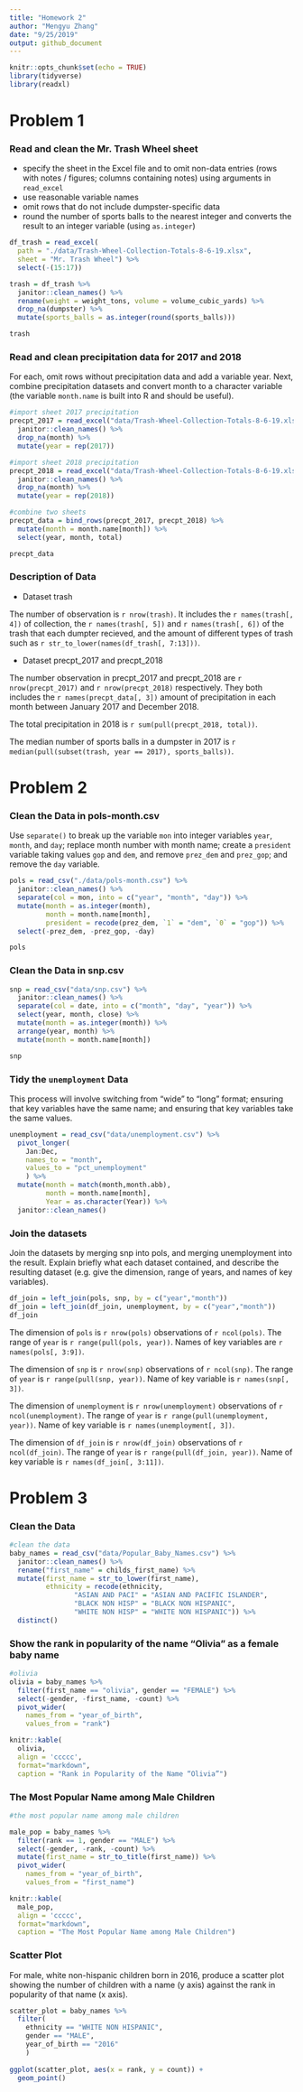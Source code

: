 ```yaml
---
title: "Homework 2"
author: "Mengyu Zhang"
date: "9/25/2019"
output: github_document
---
```


```r
knitr::opts_chunk$set(echo = TRUE)
library(tidyverse)
library(readxl)
```

# Problem 1

### Read and clean the Mr. Trash Wheel sheet
* specify the sheet in the Excel file and to omit non-data entries (rows with notes / figures; columns containing notes) using arguments in `read_excel`
* use reasonable variable names
* omit rows that do not include dumpster-specific data
* round the number of sports balls to the nearest integer and converts the result to an integer variable (using `as.integer`)
```r
df_trash = read_excel(
  path = "./data/Trash-Wheel-Collection-Totals-8-6-19.xlsx", 
  sheet = "Mr. Trash Wheel") %>% 
  select(-(15:17))

trash = df_trash %>% 
  janitor::clean_names() %>% 
  rename(weight = weight_tons, volume = volume_cubic_yards) %>% 
  drop_na(dumpster) %>% 
  mutate(sports_balls = as.integer(round(sports_balls)))

trash
```

### Read and clean precipitation data for 2017 and 2018

For each, omit rows without precipitation data and add a variable year. Next, combine precipitation datasets and convert month to a character variable (the variable `month.name` is built into R and should be useful).

```r
#import sheet 2017 precipitation
precpt_2017 = read_excel("data/Trash-Wheel-Collection-Totals-8-6-19.xlsx", sheet = "2017 Precipitation", skip = 1) %>%
  janitor::clean_names() %>% 
  drop_na(month) %>% 
  mutate(year = rep(2017))

#import sheet 2018 precipitation
precpt_2018 = read_excel("data/Trash-Wheel-Collection-Totals-8-6-19.xlsx", sheet = "2018 Precipitation", skip = 1) %>%
  janitor::clean_names() %>% 
  drop_na(month) %>% 
  mutate(year = rep(2018))

#combine two sheets
precpt_data = bind_rows(precpt_2017, precpt_2018) %>% 
  mutate(month = month.name[month]) %>% 
  select(year, month, total)

precpt_data
```

### Description of Data

* Dataset trash

The number of observation is `r nrow(trash)`. It includes the `r names(trash[, 4])` of collection,  the `r names(trash[, 5])` and `r names(trash[, 6])` of the trash that each dumpter recieved, and the amount of different types of trash such as `r str_to_lower(names(df_trash[, 7:13]))`. 

* Dataset precpt_2017 and precpt_2018

The number observation in precpt_2017 and precpt_2018 are `r nrow(precpt_2017)` and `r nrow(precpt_2018)` respectively. They both includes the `r names(precpt_data[, 3])` amount of precipitation in each month between January 2017 and December 2018.

The total precipitation in 2018 is `r sum(pull(precpt_2018, total))`. 

The median number of sports balls in a dumpster in 2017 is `r median(pull(subset(trash, year == 2017), sports_balls))`.

# Problem 2

### Clean the Data in pols-month.csv
Use `separate()` to break up the variable `mon` into integer variables `year`, `month`, and `day`; replace month number with month name; create a `president` variable taking values `gop` and `dem`, and remove `prez_dem` and `prez_gop`; and remove the `day` variable.

```r
pols = read_csv("./data/pols-month.csv") %>%
  janitor::clean_names() %>% 
  separate(col = mon, into = c("year", "month", "day")) %>% 
  mutate(month = as.integer(month),
         month = month.name[month],
         president = recode(prez_dem, `1` = "dem", `0` = "gop")) %>% 
  select(-prez_dem, -prez_gop, -day)

pols
```


### Clean the Data in snp.csv

```r
snp = read_csv("data/snp.csv") %>%
  janitor::clean_names() %>%
  separate(col = date, into = c("month", "day", "year")) %>%
  select(year, month, close) %>%
  mutate(month = as.integer(month)) %>% 
  arrange(year, month) %>% 
  mutate(month = month.name[month])

snp
```

### Tidy the `unemployment` Data

This process will involve switching from “wide” to “long” format; ensuring that key variables have the same name; and ensuring that key variables take the same values.

```r
unemployment = read_csv("data/unemployment.csv") %>%
  pivot_longer(
    Jan:Dec,
    names_to = "month",
    values_to = "pct_unemployment"
    ) %>%
  mutate(month = match(month,month.abb),
         month = month.name[month],
         Year = as.character(Year)) %>% 
  janitor::clean_names()
```

### Join the datasets
Join the datasets by merging snp into pols, and merging unemployment into the result. Explain briefly what each dataset contained, and describe the resulting dataset (e.g. give the dimension, range of years, and names of key variables).

```r
df_join = left_join(pols, snp, by = c("year","month"))
df_join = left_join(df_join, unemployment, by = c("year","month"))
df_join
```

The dimension of `pols` is `r nrow(pols)` observations of `r ncol(pols)`. The range of `year` is `r range(pull(pols, year))`. Names of key variables are `r names(pols[, 3:9])`.

The dimension of `snp` is `r nrow(snp)` observations of `r ncol(snp)`. The range of `year` is `r range(pull(snp, year))`. Name of key variable is `r names(snp[, 3])`.

The dimension of `unemployment` is `r nrow(unemployment)` observations of `r ncol(unemployment)`. The range of `year` is `r range(pull(unemployment, year))`. Name of key variable is `r names(unemployment[, 3])`.

The dimension of `df_join` is `r nrow(df_join)` observations of `r ncol(df_join)`. The range of `year` is `r range(pull(df_join, year))`. Name of key variable is `r names(df_join[, 3:11])`.

# Problem 3
### Clean the Data
```r
#clean the data
baby_names = read_csv("data/Popular_Baby_Names.csv") %>%
  janitor::clean_names() %>%
  rename("first_name" = childs_first_name) %>%
  mutate(first_name = str_to_lower(first_name),
         ethnicity = recode(ethnicity, 
                "ASIAN AND PACI" = "ASIAN AND PACIFIC ISLANDER",
                "BLACK NON HISP" = "BLACK NON HISPANIC",
                "WHITE NON HISP" = "WHITE NON HISPANIC")) %>% 
  distinct()

```

### Show the rank in popularity of the name “Olivia” as a female baby name
```r
#olivia
olivia = baby_names %>% 
  filter(first_name == "olivia", gender == "FEMALE") %>% 
  select(-gender, -first_name, -count) %>% 
  pivot_wider(
    names_from = "year_of_birth", 
    values_from = "rank")

knitr::kable(
  olivia,
  align = 'ccccc',
  format="markdown", 
  caption = "Rank in Popularity of the Name “Olivia”")
```

### The Most Popular Name among Male Children

```r
#the most popular name among male children

male_pop = baby_names %>% 
  filter(rank == 1, gender == "MALE") %>% 
  select(-gender, -rank, -count) %>% 
  mutate(first_name = str_to_title(first_name)) %>% 
  pivot_wider(
    names_from = "year_of_birth", 
    values_from = "first_name")

knitr::kable(
  male_pop,
  align = 'ccccc',
  format="markdown", 
  caption = "The Most Popular Name among Male Children")
```

### Scatter Plot
For male, white non-hispanic children born in 2016, produce a scatter plot showing the number of children with a name (y axis) against the rank in popularity of that name (x axis).

```r
scatter_plot = baby_names %>% 
  filter(
    ethnicity == "WHITE NON HISPANIC", 
    gender == "MALE",
    year_of_birth == "2016"
    )
  
ggplot(scatter_plot, aes(x = rank, y = count)) + 
  geom_point()
```

